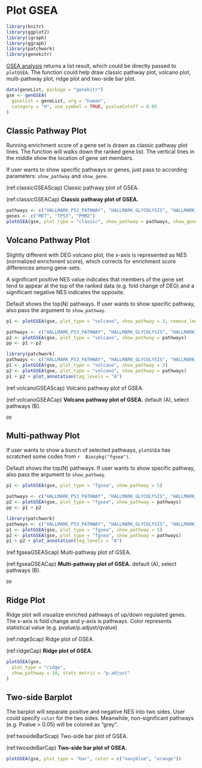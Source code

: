 # Plot GSEA {#plot-gsea-1}

```r
library(knitr)
library(ggplot2)
library(igraph)
library(ggraph)
library(patchwork)
library(genekitr)
```

[GSEA analysis](#gsea-basic-usage) returns a list result, which could be directly passed to `plotGSEA`. The function could help draw classic pathway plot, volcano plot, multi-pathway plot, ridge plot and two-side bar plot.

```r
data(geneList, package = "genekitr")
gse <- genGSEA(
  genelist = geneList, org = "human",
  category = "H", use_symbol = TRUE, pvalueCutoff = 0.05
)
```

## Classic Pathway Plot

Running enrichment score of a gene set is drawn as classic pathway plot lines. The function will walks down the ranked gene list. The vertical lines in the middle show the location of gene set members.

If user wants to show specific pathways or genes, just pass to according parameters: `show_pathway` and `show_gene`.

(ref:classicGSEAScap) Classic pathway plot of GSEA.

(ref:classicGSEACap) **Classic pathway plot of GSEA.** 

```r
pathways <- c("HALLMARK_P53_PATHWAY", "HALLMARK_GLYCOLYSIS", "HALLMARK_DNA_REPAIR")
genes <- c("MET", "TP53", "PMM2")
plotGSEA(gse, plot_type = "classic", show_pathway = pathways, show_gene = genes)
```

## Volcano Pathway Plot

Slightly different with DEG volcano plot, the x-axis is represented as NES (normalized enrichment score), which corrects for enrichment score differences among gene-sets.

A significant positive NES value indicates that members of the gene set tend to appear at the top of the ranked data (e.g. fold change of DEG) and a significant negative NES indicates the opposite.

Default shows the top(N) pathways. If user wants to show specific pathway, also pass the argument to `show_pathway`.

```r
p1 <- plotGSEA(gse, plot_type = "volcano", show_pathway = 3, remove_legend = T)

pathways <- c("HALLMARK_P53_PATHWAY", "HALLMARK_GLYCOLYSIS", "HALLMARK_DNA_REPAIR")
p2 <- plotGSEA(gse, plot_type = "volcano", show_pathway = pathways)
pp <- p1 + p2
```

```r
library(patchwork)
pathways <- c("HALLMARK_P53_PATHWAY", "HALLMARK_GLYCOLYSIS", "HALLMARK_DNA_REPAIR")
p1 <- plotGSEA(gse, plot_type = "volcano", show_pathway = 3)
p2 <- plotGSEA(gse, plot_type = "volcano", show_pathway = pathways)
p1 + p2 + plot_annotation(tag_levels = "A")
```

(ref:volcanoGSEAScap) Volcano pathway plot of GSEA.

(ref:volcanoGSEACap) **Volcano pathway plot of GSEA.** default (A), select pathways (B).

```r
pp
```

## Multi-pathway Plot

If user wants to show a bunch of selected pathways, `plotGSEA` has scratched some codes from `r  Biocpkg("fgsea")`.

Default shows the top(N) pathways. If user wants to show specific pathway, also pass the argument to `show_pathway`.

```r
p1 <- plotGSEA(gse, plot_type = "fgsea", show_pathway = 5)

pathways <- c("HALLMARK_P53_PATHWAY", "HALLMARK_GLYCOLYSIS", "HALLMARK_DNA_REPAIR")
p2 <- plotGSEA(gse, plot_type = "fgsea", show_pathway = pathways)
pp <- p1 + p2
```

```r
library(patchwork)
pathways <- c("HALLMARK_P53_PATHWAY", "HALLMARK_GLYCOLYSIS", "HALLMARK_DNA_REPAIR")
p1 <- plotGSEA(gse, plot_type = "fgsea", show_pathway = 5)
p2 <- plotGSEA(gse, plot_type = "fgsea", show_pathway = pathways)
p1 + p2 + plot_annotation(tag_levels = "A")
```

(ref:fgseaGSEAScap) Multi-pathway plot of GSEA.

(ref:fgseaGSEACap) **Multi-pathway plot of GSEA.** default (A), select pathways (B).

```r
pp
```

## Ridge Plot

Ridge plot will visualize enriched pathways of up/down regulated genes. The x-axis is fold change and y-axis is pathways. Color represents statistical value (e.g. pvalue/p.adjust/qvalue)

(ref:ridgeScap) Ridge plot of GSEA.

(ref:ridgeCap) **Ridge plot of GSEA.** 

```r
plotGSEA(gse,
  plot_type = "ridge",
  show_pathway = 10, stats_metric = "p.adjust"
)
```

## Two-side Barplot

The barplot will separate positive and negative NES into two sides. User could specify `color` for the two sides. Meanwhile, non-significant pathways (e.g. Pvalue > 0.05) will be colored as "grey".

(ref:twosideBarScap) Two-side bar plot of GSEA.

(ref:twosideBarCap) **Two-side bar plot of GSEA.** 

```r
plotGSEA(gse, plot_type = "bar", color = c("navyblue", "orange"))
```




